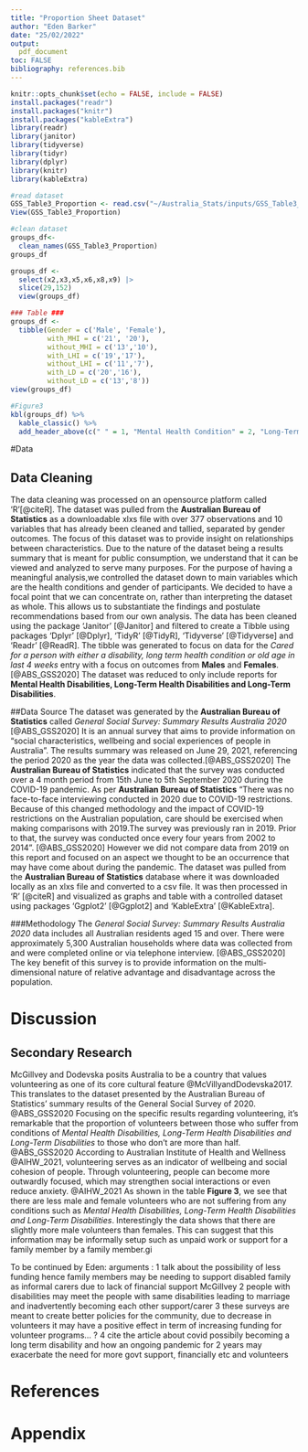 ```yaml
---
title: "Proportion Sheet Dataset"
author: "Eden Barker"
date: "25/02/2022"
output:
  pdf_document
toc: FALSE
bibliography: references.bib
---
```


```r
knitr::opts_chunk$set(echo = FALSE, include = FALSE)
install.packages("readr")
install.packages("knitr")
install.packages("kableExtra")
library(readr)
library(janitor)
library(tidyverse)
library(tidyr)
library(dplyr)
library(knitr)
library(kableExtra)
```

```r
#read dataset
GSS_Table3_Proportion <- read.csv("~/Australia_Stats/inputs/GSS_Table3_Proportion.csv")
View(GSS_Table3_Proportion)

#clean dataset
groups_df<- 
  clean_names(GSS_Table3_Proportion)
groups_df

groups_df <-
  select(x2,x3,x5,x6,x8,x9) |>
  slice(29,152)
  view(groups_df)
```

```r
### Table ###
groups_df <- 
  tibble(Gender = c('Male', 'Female'),
         with_MHI = c('21', '20'),
         without_MHI = c('13','10'),
         with_LHI = c('19','17'),
         without_LHI = c('11','7'),
         with_LD = c('20','16'),
         without_LD = c('13','8'))
view(groups_df)

#Figure3
kbl(groups_df) %>% 
  kable_classic() %>%
  add_header_above(c(" " = 1, "Mental Health Condition" = 2, "Long-Term Health Condition" = 2, "Long-Term Disability" = 2))

```
#Data

## Data Cleaning
  The data cleaning was processed on an opensource platform called 'R'[@citeR]. The dataset was pulled from the **Australian Bureau of Statistics** as a downloadable xlxs file with over 377 observations and 10 variables that has already been cleaned and tallied, separated by gender outcomes. The focus of this dataset was to provide insight on relationships between characteristics. Due to the nature of the dataset being a results summary that is meant for public consumption, we understand that it can be viewed and analyzed to serve many purposes. For the purpose of having a meaningful analysis,we controlled the dataset down to main variables which are the health conditions and gender of participants. We decided to have a focal point that we can concentrate on, rather than interpreting the dataset as whole. This allows us to substantiate the findings and postulate recommendations based from our own analysis. The data has been cleaned using the package 'Janitor' [@Janitor] and filtered to create a Tibble using packages 'Dplyr' [@Dplyr], 'TidyR' [@TidyR], 'Tidyverse' [@Tidyverse] and 'Readr' [@ReadR]. The tibble was generated to focus on data for the *Cared for a person with either a disability, long term health condition or old age in last 4 weeks* entry with a focus on outcomes from **Males** and **Females**.[@ABS_GSS2020] The dataset was reduced to only include reports for **Mental Health Disabilities, Long-Term Health Disabilities and Long-Term Disabilities**. 

##Data Source
  The dataset was generated by the **Australian Bureau of Statistics** called *General Social Survey: Summary Results Australia 2020* [@ABS_GSS2020] It is an annual survey that aims to provide information on "social characteristics, wellbeing and social experiences of people in Australia". The results summary was released on June 29, 2021, referencing the period 2020 as the year the data was collected.[@ABS_GSS2020] The **Australian Bureau of Statistics** indicated that the survey was conducted over a 4 month period from 15th June to 5th September 2020 during the COVID-19 pandemic. As per **Australian Bureau of Statistics** "There was no face-to-face interviewing conducted in 2020 due to COVID-19 restrictions. Because of this changed methodology and the impact of COVID-19 restrictions on the Australian population, care should be exercised when making comparisons with 2019.The survey was previously ran in 2019.  Prior to that, the survey was conducted once every four years from 2002 to 2014". [@ABS_GSS2020] However we did not compare data from 2019 on this report and focused on an aspect we thought to be an occurrence that may have come about during the pandemic. The dataset was pulled from the **Australian Bureau of Statistics** database where it was downloaded locally as an xlxs file and converted to a csv file. It was then processed in 'R' [@citeR] and visualized as graphs and table with a controlled dataset using packages 'Ggplot2' [@Ggplot2] and 'KableExtra' [@KableExtra]. 

###Methodology 
  The *General Social Survey: Summary Results Australia 2020* data includes all Australian residents aged 15 and over. There were approximately 5,300 Australian households where data was collected from and were completed online or via telephone interview. [@ABS_GSS2020] The key benefit of this survey is to provide information on the multi-dimensional nature of relative advantage and disadvantage across the population. 

# Discussion

## Secondary Research
McGillvey and Dodevska posits Australia to be a country that values volunteering as one of its core cultural feature @McVillyandDodevska2017. This translates to the dataset presented by the Australian Bureau of Statistics’ summary results of the General Social Survey of 2020. @ABS_GSS2020 Focusing on the specific results regarding volunteering, it’s remarkable that the proportion of volunteers between those who suffer from conditions of *Mental Health Disabilities, Long-Term Health Disabilities and Long-Term Disabilities* to those who don’t are more than half. @ABS_GSS2020 According to Australian Institute of Health and Wellness @AIHW_2021, volunteering serves as an indicator of wellbeing and social cohesion of people. Through volunteering, people can become more outwardly focused, which may strengthen social interactions or even reduce anxiety. @AIHW_2021 As shown in the table **Figure 3**, we see that there are less male and female volunteers who are not suffering from any conditions such as *Mental Health Disabilities, Long-Term Health Disabilities and Long-Term Disabilities*. Interestingly the data shows that there are slightly more male volunteers than females. This can suggest that this information may be informally setup such as unpaid work or support for a family member by a family member.gi

To be continued by Eden: 
arguments : 
 1 talk about the possibility of less funding hence family members may be needing to support disabled family as informal carers due to lack of financial support McGillvey 
 2 people with disabilities may meet the people with same disabilities leading to marriage and inadvertently becoming each other support/carer
 3 these surveys are meant to create better policies for the community, due to decrease in volunteers it may have a positive effect in term of increasing funding for volunteer programs... ? 
 4 cite the article about covid possibily becoming a long term disability and how an ongoing pandemic for 2 years may exacerbate the need for more govt support, financially etc and volunteers

\newpage

\appendix

\newpage


# References

# Appendix {-}

